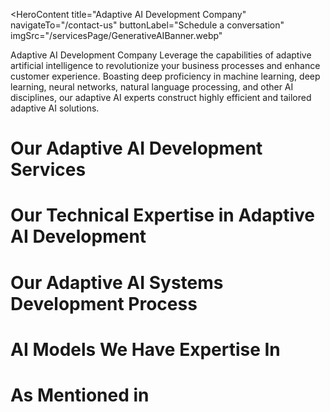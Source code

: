 <HeroContent
  title="Adaptive AI Development Company"
  navigateTo="/contact-us"
  buttonLabel="Schedule a conversation"
  imgSrc="/servicesPage/GenerativeAIBanner.webp"
>
  Adaptive AI Development Company Leverage the capabilities of adaptive
  artificial intelligence to revolutionize your business processes and enhance
  customer experience. Boasting deep proficiency in machine learning, deep
  learning, neural networks, natural language processing, and other AI
  disciplines, our adaptive AI experts construct highly efficient and tailored
  adaptive AI solutions.
</HeroContent>

<ClientCompaniesComponent />

<CountUpAnimationContainer />

# Our Adaptive AI Development Services

<section className="grid grid-cols-2 gap-10 w-full py-16">
  <section className="w-full col-span-1 cursor-pointer">
    <ServiceCard
      service={{
        id: 1,
        image: "/servicesPage/ConsultingandStrategyDevelopmenticon.svg",
        title: "Consulting and Strategy Development",
        description:
          "We evaluate your company's objectives and needs to determine how AI can benefit your business. Then, we create a plan for implementing AI that outlines the strategies to address your most complex business issues using AI technology.",
        urlPath: "",
      }}
    />
  </section>
  <section className="w-full col-span-1 cursor-pointer">
    <ServiceCard
      service={{
        id: 2,
        image:
          "/servicesPage/CustomAdaptiveAIModelbasedSolutionsDevelopmenticon.svg",
        title: "Custom Adaptive AI Model-based Solutions Development",
        description:
          "We develop customized AI-driven solutions that leverage sophisticated machine learning methods such as transfer learning and online learning to facilitate continuous improvement of the AI model. Our offerings span predictive analytics tools and AI-enabled chatbots, all designed to provide users with real-time insights and responses.",
        urlPath: "",
      }}
    />
  </section>
  <section className="w-full col-span-1 cursor-pointer">
    <ServiceCard
      service={{
        id: 3,
        image: "/servicesPage/BlockchainMaintenance.svg",
        title: "Maintenance and Upgrade",
        description:
          "Our ongoing support and maintenance services can help you address any problems or defects and improve your system's performance. Our AI experts will also enhance the deployed adaptive AI-based solution by adding new features to meet your changing business needs.",
        urlPath: "",
      }}
    />
  </section>
  <section className="w-full col-span-1 cursor-pointer">
    <ServiceCard
      service={{
        id: 4,
        image: "/servicesPage/EnterpriseIntegration.svg",
        title: "Model Integration and Deployment",
        description:
          "Integrating and Implementing Models Boost your current applications by incorporating real-time data compatibility through the integration of adaptive AI models and solutions such as virtual assistants and chatbots. This guarantees personalized customer experiences and highly automated business workflows.",
        urlPath: "",
      }}
    />
  </section>
  <section className="w-full col-span-1 cursor-pointer">
    <ServiceCard
      service={{
        id: 5,
        image: "/servicesPage/DataEngineeringicon.svg",
        title: "Data Engineering",
        description:
          "The data engineering process involves obtaining and manipulating data, which our adaptable AI developers handle proficiently. They process substantial volumes of reliable data using cutting-edge data engineering technologies like NoSQL, Apache Spark, and Hadoop, all while ensuring scalability, privacy, and security.",
        urlPath: "",
      }}
    />
  </section>
</section>

# Our Technical Expertise in Adaptive AI Development

<section className="grid grid-cols-3 gap-10 w-full py-16">
  <section className="w-full col-span-1 cursor-pointer">
    <ServiceCard
      service={{
        id: 1,
        image: "/servicesPage/MachineLearningicon.svg",
        title: "Machine Learning",
        description:
          "Our developers possess extensive expertise in various machine learning approaches, such as continuous, guided, and unguided learning methods, deep reinforcement learning techniques, and attention-based mechanisms. This knowledge allows for the smooth integration of adaptive AI models into existing systems.",
        urlPath: "",
      }}
    />
  </section>
  <section className="w-full col-span-1 cursor-pointer">
    <ServiceCard
      service={{
        id: 2,
        image: "/servicesPage/Deeplearningicon.svg",
        title: "Deep Learning",
        description:
          "Our developers possess expertise in deep learning algorithms and their underlying neural networks, such as recurrent neural networks (RNNs), convolutional neural networks (CNNs), and long short-term memory (LSTM) networks. These advanced techniques enable adaptive AI models to learn from data and make predictions autonomously.",
        urlPath: "",
      }}
    />
  </section>
  <section className="w-full col-span-1 cursor-pointer">
    <ServiceCard
      service={{
        id: 3,
        image: "/servicesPage/NaturalLanguageProcessingNLP.svg",
        title: "Natural Language Processing (NLP)",
        description:
          "Our team of adaptable AI specialists can integrate Natural Language Processing (NLP) into your application to enable efficient sentiment analysis, text processing, and named entity recognition. NLP can also be employed for creating chatbots and virtual assistants.",
        urlPath: "",
      }}
    />
  </section>
  <section className="w-full col-span-1 cursor-pointer">
    <ServiceCard
      service={{
        id: 4,
        image: "/servicesPage/Computervision.svg",
        title: "Computer Vision",
        description:
          "Our team has extensive knowledge in leveraging state-of-the-art tools, frameworks, and libraries such as TensorFlow or PyTorch. We develop reliable computer vision algorithms and techniques, encompassing image classification, object detection, segmentation, and scene comprehension.",
        urlPath: "",
      }}
    />
  </section>
  <section className="w-full col-span-1 cursor-pointer">
    <ServiceCard
      service={{
        id: 5,
        image: "/servicesPage/Cloudcomputingicon.svg",
        title: "Cloud Computing",
        description:
          "Our developers, who are proficient in cloud computing technologies such as Microsoft Azure, Google Cloud Platform (GCP), and Amazon Web Services (AWS), can safely deploy and scale your adaptive AI solutions by providing access to large data sets.",
        urlPath: "",
      }}
    />
  </section>
  <section className="w-full col-span-1 cursor-pointer">
    <ServiceCard
      service={{
        id: 6,
        image: "/servicesPage/Predictiveanalyticsicon.svg",
        title: "Predictive Analytics",
        description:
          "Our developers have expertise in creating adaptive AI-based solutions that utilize predictive analytics algorithms and techniques, such as random forests, decision trees, and gradient boosting. These solutions enable businesses to make data-driven decisions based on real-time data.",
        urlPath: "",
      }}
    />
  </section>
</section>

# Our Adaptive AI Systems Development Process

<section className="grid grid-cols-3 gap-10 w-full py-16">
  <section className="w-full col-span-1 cursor-pointer">
    <ServiceCard
      service={{
        id: 1,
        image: "/servicesPage/Identifytheproblem.svg",
        title: "Identify the Problem",
        description:
          "Defining the Issue The initial step in creating an adaptable AI solution is to pinpoint the problem you aim to resolve. This entails comprehending the business necessity or user demand that the AI will address, along with any restrictions or limitations on the solution.",
        urlPath: "",
      }}
    />
  </section>
  <section className="w-full col-span-1 cursor-pointer">
    <ServiceCard
      service={{
        id: 2,
        image: "/servicesPage/Gatherdata.svg",
        title: "Gather Data",
        description:
          "Collect Data after you have recognized the issue, you must gather pertinent data to train your AI system. This may entail obtaining data from multiple sources, such as the company's own records, publicly available datasets, and content created by users.",
        urlPath: "",
      }}
    />
  </section>
  <section className="w-full col-span-1 cursor-pointer">
    <ServiceCard
      service={{
        id: 3,
        image: "/servicesPage/Cleanandpreprocessdata.svg",
        title: "Clean and Preprocess Data",
        description:
          "Collecting and Preparing Data once you've obtained your data, you must clean and prepare it to ensure it's suitable for training your AI model. This process involves eliminating duplicates, addressing missing data, and converting the information into a format compatible with your model.",
        urlPath: "",
      }}
    />
  </section>
  <section className="w-full col-span-1 cursor-pointer">
    <ServiceCard
      service={{
        id: 4,
        image: "/servicesPage/Developandtrainthemodel.svg",
        title: "Develop and Train the Model",
        description:
          "Construct and Educate the Model after cleansing and preparing your data, you can start to construct your AI model. This entails choosing a suitable algorithm or method, adjusting hyperparameters, and training the model using your data.",
        urlPath: "",
      }}
    />
  </section>
  <section className="w-full col-span-1 cursor-pointer">
    <ServiceCard
      service={{
        id: 5,
        image: "/servicesPage/Validatandtestthemodel.svg",
        title: "Cloud Computing",
        description:
          "After your model has been trained, it is crucial to validate and assess its performance to ensure it is functioning as anticipated. This process involves evaluating the model's accuracy, precision, recall, and other relevant metrics, and making any necessary modifications to enhance its performance.",
        urlPath: "",
      }}
    />
  </section>
  <section className="w-full col-span-1 cursor-pointer">
    <ServiceCard
      service={{
        id: 6,
        image: "/servicesPage/Deploythemodel.svg",
        title: "Deploy the Model",
        description:
          "Once you have verified and evaluated your model, you can implement it in a live, operational setting. This may require incorporating the model with other applications, such as a website or mobile application, and establishing the necessary infrastructure to maintain the model's continuous functioning.",
        urlPath: "",
      }}
    />
  </section>
  <section className="w-full col-span-1 cursor-pointer">
    <ServiceCard
      service={{
        id: 7,
        image: "/servicesPage/Monitorandupdatethemodel.svg",
        title: "Monitor and Update the Model",
        description:
          "Continuously Assess and Refine the Model once your model has been implemented, it's crucial to closely monitor its performance to verify that it's maintaining the expected level of effectiveness. This may entail establishing monitoring and notification systems, as well as regularly updating the model to enhance its performance based on new information or user input.",
        urlPath: "",
      }}
    />
  </section>
</section>

# AI Models We Have Expertise In

# As Mentioned in
